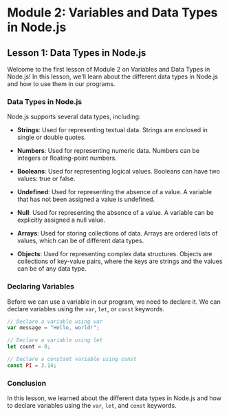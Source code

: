 # Module 2: Variables and Data Types in Node.js

## Lesson 1: Data Types in Node.js

Welcome to the first lesson of Module 2 on Variables and Data Types in Node.js! In this lesson, we'll learn about the different data types in Node.js and how to use them in our programs.

### Data Types in Node.js

Node.js supports several data types, including:

- **Strings**: Used for representing textual data. Strings are enclosed in single or double quotes.

- **Numbers**: Used for representing numeric data. Numbers can be integers or floating-point numbers.

- **Booleans**: Used for representing logical values. Booleans can have two values: true or false.

- **Undefined**: Used for representing the absence of a value. A variable that has not been assigned a value is undefined.

- **Null**: Used for representing the absence of a value. A variable can be explicitly assigned a null value.

- **Arrays**: Used for storing collections of data. Arrays are ordered lists of values, which can be of different data types.

- **Objects**: Used for representing complex data structures. Objects are collections of key-value pairs, where the keys are strings and the values can be of any data type.

### Declaring Variables

Before we can use a variable in our program, we need to declare it. We can declare variables using the `var`, `let`, or `const` keywords.

```javascript
// Declare a variable using var
var message = "Hello, world!";

// Declare a variable using let
let count = 0;

// Declare a constant variable using const
const PI = 3.14;
```

### Conclusion

In this lesson, we learned about the different data types in Node.js and how to declare variables using the `var`, `let`, and `const` keywords.
